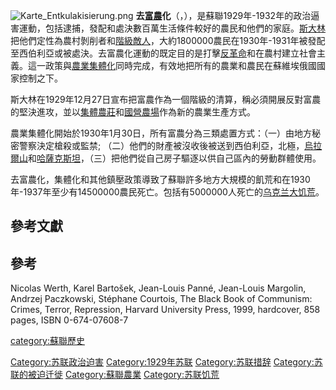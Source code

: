 {{Short description|Campaign of political repression of prosperous peasants (kulaks) in the USSR (1929-32)}}
{{refimprove|time=2016-05-12T05:30:51+00:00}}
{{NoteTA|G1=PP}}
{{Infobox civilian attack
|title=去富農化
|partof=[[蘇聯農業集體化|蘇聯農業集體化]] 
| image =Dekulakisation in the USSR V 3.jpg
| image_size = 300px
| alt =
| caption ="消滅[[富農|富農]]階級"的遊行
|location=[[蘇聯|蘇聯]]
|date=1929–1933
|type =[[階級滅絕|階級滅絕]],<ref name="auto1">Jacques Semelin, Stanley (INT) Hoffman. ''Purify and Destroy: The Political Uses of Massacre and Genocide''. New York, New York, USA: Columbia University Press, 2007. p. 37.</ref> [[集體屠殺|集體屠殺]], [[放逐|放逐]], [[捱餓|捱餓]]
|time=
|timezone=
|fatalities=5.300–6,000<ref>Hildermeier, ''Die Sowjetunion'', p. 38 f.</ref>至12,000<ref>Robert Conquest (1986) ''The Harvest of Sorrow: Soviet Collectivization and the Terror-Famine''. Oxford University Press. {{ISBN|0-19-505180-7}}.</ref>
|perps =蘇聯[[秘密警察|秘密警察]]
}}
[[File:Karte_Entkulakisierung.png|thumb]]
'''去[[富農|富農]]化'''（{{lang-ru|раскулачивание}}，{{lang-uk|розкуркулення}}），是蘇聯1929年-1932年的政治逼害運動，包括逮捕，發配和處決數百萬生活條件較好的農民和他們的家庭。[[斯大林|斯大林]]把他們定性為農村剝削者和[[階級敵人|階級敵人]]，大約1800000農民在1930年-1931年被發配至西伯利亞或被處決。去富農化運動的既定目的是打擊[[反革命|反革命]]和在農村建立社會主義。這一政策與[[農業集體化|農業集體化]]同時完成，有效地把所有的農業和農民在蘇維埃俄國國家控制之下。

斯大林在1929年12月27日宣布把富農作為一個階級的清算，稱必須開展反對富農的堅決進攻，並以[[集體農莊|集體農莊]]和[[國營農場|國營農場]]作為新的農業生產方式。

農業集體化開始於1930年1月30日，所有富農分為三類處置方式：（一）由地方秘密警察決定槍殺或監禁; （二）他們的財產被沒收後被送到西伯利亞，北極，[[烏拉爾山|烏拉爾山]]和[[哈薩克斯坦|哈薩克斯坦]]，（三）把他們從自己房子驅逐以供自己區內的勞動群體使用。

去富農化，集體化和其他鎮壓政策導致了蘇聯許多地方大規模的飢荒和在1930年-1937年至少有14500000農民死亡。包括有5000000人死亡的[[乌克兰大饥荒|乌克兰大饥荒]]。

== 參考文獻 ==
{{Reflist|2}}

==參考==
Nicolas Werth, Karel Bartošek, Jean-Louis Panné, Jean-Louis Margolin, Andrzej Paczkowski, Stéphane Courtois, The Black Book of Communism: Crimes, Terror, Repression, Harvard University Press, 1999, hardcover, 858 pages, ISBN 0-674-07608-7

{{约瑟夫·斯大林}}

[[category:蘇聯歷史|category:蘇聯歷史]]
[[Category:苏联政治迫害|Category:苏联政治迫害]]
[[Category:1929年苏联|Category:1929年苏联]]
[[Category:苏联措辞|Category:苏联措辞]]
[[Category:苏联的被迫迁徙|Category:苏联的被迫迁徙]]
[[Category:蘇聯農業|Category:蘇聯農業]]
[[Category:苏联饥荒|Category:苏联饥荒]]